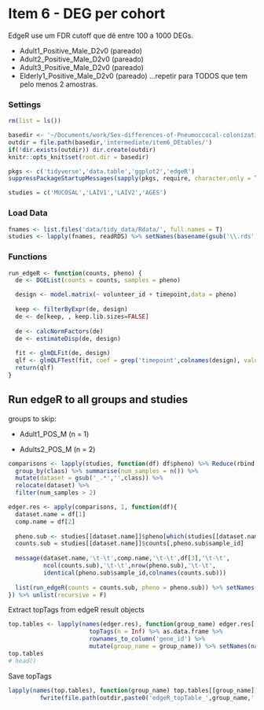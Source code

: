 # Item 6 - DEG per cohort

EdgeR use um FDR cutoff que dê entre 100 a 1000 DEGs.

-   Adult1_Positive_Male_D2v0 (pareado)
-   Adult2_Positive_Male_D2v0 (pareado)
-   Adult3_Positive_Male_D2v0 (pareado)
-   Elderly1_Positive_Male_D2v0 (pareado) ...repetir para TODOS que tem pelo menos 2 amostras.

### Settings

```r
rm(list = ls())

basedir <- '~/Documents/work/Sex-differences-of-Pneumoccocal-colonization/'
outdir = file.path(basedir,'intermediate/item6_DEtables/')
if(!dir.exists(outdir)) dir.create(outdir)
knitr::opts_knit$set(root.dir = basedir)

pkgs <- c('tidyverse','data.table','ggplot2','edgeR')
suppressPackageStartupMessages(sapply(pkgs, require, character.only = T))

studies = c('MUCOSAL','LAIV1','LAIV2','AGES')
```

### Load Data

```r
fnames <- list.files('data/tidy_data/Rdata/', full.names = T)
studies <- lapply(fnames, readRDS) %>% setNames(basename(gsub('\\.rds','',fnames)))
```

### Functions

```r
run_edgeR <- function(counts, pheno) {
  de <- DGEList(counts = counts, samples = pheno)

  design <- model.matrix(~ volunteer_id + timepoint,data = pheno)
  
  keep <- filterByExpr(de, design)
  de <- de[keep, , keep.lib.sizes=FALSE]
  
  de <- calcNormFactors(de)
  de <- estimateDisp(de, design)
  
  fit <- glmQLFit(de, design)
  qlf <- glmQLFTest(fit, coef = grep('timepoint',colnames(design), value = T))
  return(qlf)
}
```

## Run edgeR to all groups and studies

groups to skip:

-   Adult1_POS_M (n = 1)

-   Adults2_POS_M (n = 2)

```r
comparisons <- lapply(studies, function(df) df$pheno) %>% Reduce(rbind,.) %>%
  group_by(class) %>% summarise(num_samples = n()) %>% 
  mutate(dataset = gsub('_.*','',class)) %>% 
  relocate(dataset) %>% 
  filter(num_samples > 2)
```

```r
edger.res <- apply(comparisons, 1, function(df){
  dataset.name = df[1]
  comp.name = df[2]
  
  pheno.sub <- studies[[dataset.name]]$pheno[which(studies[[dataset.name]]$pheno$class == comp.name),]
  counts.sub = studies[[dataset.name]]$counts[,pheno.sub$sample_id]
  
  message(dataset.name,'\t-\t',comp.name,'\t-\t',df[3],'\t-\t',
          ncol(counts.sub),'\t-\t',nrow(pheno.sub),'\t-\t',
          identical(pheno.sub$sample_id,colnames(counts.sub)))
  
  list(run_edgeR(counts = counts.sub, pheno = pheno.sub)) %>% setNames(comp.name)
}) %>% unlist(recursive = F)
```

Extract topTags from edgeR result objects

```r
top.tables <- lapply(names(edger.res), function(group_name) edger.res[[group_name]] %>% 
                       topTags(n = Inf) %>% as.data.frame %>% 
                       rownames_to_column('gene_id') %>%
                       mutate(group_name = group_name)) %>% setNames(names(edger.res))
top.tables
# head()
```

Save topTags

```r
lapply(names(top.tables), function(group_name) top.tables[[group_name]] %>% 
         fwrite(file.path(outdir,paste0('edgeR_topTable_',group_name,'.csv')), sep = '\t',quote = F, row.names = F))
```
